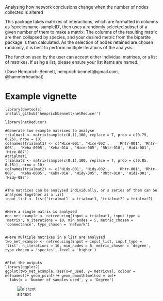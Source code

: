 Analysing how network conclusions change when the number of nodes collected is altered

This package takes matrixes of interactions, which are formatted in columns as 'speciesname-sampleID', then uses a randomly selected subset of a given number of them to make a matrix. The columns of the resulting matrix are then collapsed by species, and your desired metric from the bipartite package is then calculated. As the selection of nodes retained are chosen randomly, it is best to perform multiple iterations of the analysis. 

The function used by the user can accept either individual matrixes, or a list of matrixes. If using a list, please ensure your list items are named.

(Dave Hemprich-Bennett, hemprich.bennett@gmail.com, @hammerheadbat)


# Example vignette
```
library(devtools)
install_github('hemprichbennett/netReducer')

library(netReducer)

#Generate two example matrixes to analyse
trialmat1 <- matrix(sample(c(0,1),100, replace = T, prob = c(0.75, 0.25), nrow = 10)
colnames(trialmat1) <- c('Hice-001', 'Hice-002',	'Rhtr-001',	'Rhtr-008',	 'Keha-0005', 'Keha-01A', 'Hice-005', 'Rhtr-010', 'Hidi-001', 'Hice-087')
#trialmat1
trialmat2 <- matrix(sample(c(0,1),100, replace = T, prob = c(0.85, 0.15)), nrow = 10)
colnames(trialmat2) <- c('Hidy-001', 'Hidy-002',	'Rhtr-001',	'Rhtr-008',	 'Keha-0005', 'Keha-01A', 'Hidy-005', 'Rhtr-010', 'Hidi-001', 'Hidy-087')


#The matrixes can be analysed individually, or a series of them can be analysed together as a list
input_list <- list('trialmat1' = trialmat1, 'trialmat2' = trialmat2)


#Here a single matrix is analysed
one_net_example <- netreducing(input = trialmat1, input_type = 'matrix', n_iterations = 10, min_nodes = 5, metric_chosen = 'connectance', type_chosen = 'network')


#Here multiple matrixes in a list are analysed
two_net_example <- netreducing(input = input_list, input_type = 'list', n_iterations = 10, min_nodes = 5, metric_chosen = 'degree', type_chosen = 'species', level = 'higher')


#Plot the outputs
library(ggplot2)
ggplot(two_net_example, aes(x=n_used, y= metricval, colour = netnames))+ geom_point()+ geom_smooth(method = lm)+
  labs(x = 'Number of samples used', y = 'Degree')
```
![alt text](example_images/examplescatter.png)

